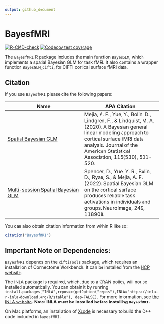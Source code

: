 ```yaml
---
output: github_document
---
```


<!-- README.md is generated from README.Rmd. Please edit that file -->

# BayesfMRI

<!-- badges: start -->
[![R-CMD-check](https://github.com/mandymejia/BayesfMRI/workflows/R-CMD-check/badge.svg)](https://github.com/mandymejia/BayesfMRI/actions)
[![Codecov test coverage](https://codecov.io/gh/mandymejia/BayesfMRI/branch/master/graph/badge.svg)](https://app.codecov.io/gh/mandymejia/BayesfMRI?branch=master)
<!-- badges: end -->

The `BayesfMRI` R package includes the main function `BayesGLM`, which implements a spatial Bayesian GLM for task fMRI. It also contains a wrapper function `BayesGLM_cifti`, for CIFTI cortical surface fMRI data.

<!-- * `BayesGLM_vol` - implements `BayesGLM` on NIFTI subcortical voxel fMRI data -->

## Citation

If you use `BayesfMRI` please cite the following papers:


| Name | APA Citation |
| -------------  | ------------- |
| [Spatial Bayesian GLM](https://doi.org/10.1080/01621459.2019.1611582) | Mejia, A. F., Yue, Y., Bolin, D., Lindgren, F., & Lindquist, M. A. (2020). A Bayesian general linear modeling approach to cortical surface fMRI data analysis. Journal of the American Statistical Association, 115(530), 501-520. | 
| [Multi-session Spatial Bayesian GLM](https://doi.org/10.1016/j.neuroimage.2022.118908) | Spencer, D., Yue, Y. R., Bolin, D., Ryan, S., & Mejia, A. F. (2022). Spatial Bayesian GLM on the cortical surface produces reliable task activations in individuals and groups. NeuroImage, 249, 118908. | 

You can also obtain citation information from within R like so:

``` r
citation("BayesfMRI")
```

## Important Note on Dependencies:

`BayesfMRI` depends on the `ciftiTools` package, which requires an installation of Connectome Workbench.  It can be installed from the [HCP website](https://www.humanconnectome.org/software/get-connectome-workbench).

<!-- By default, the spatial Bayesian model in `BayesGLM` is implemented using an expectation-maximization algorithm written in C++. To instead use the INLA package, set `EM=FALSE`. The INLA package will be required, as well as an INLA-PARDISO license for computational efficiency. -->

 The INLA package is required, which, due to a CRAN policy, will not be installed automatically. You can obtain it by running `install.packages("INLA",repos=c(getOption("repos"),INLA="https://inla.r-inla-download.org/R/stable"), dep=FALSE) `. For more information, see [the INLA website](https://www.r-inla.org/download-install).  **Note: INLA must be installed before installing `BayesfMRI`.**
 
On Mac platforms, an installation of [Xcode](https://mac.r-project.org/tools/) is necessary to build the C++ code included in `BayesfMRI`. 

<!--An INLA-PARDISO license is also required for computational efficiency.  To obtain an INLA-PARDISO license, run `inla.pardiso()` in R after running `library(INLA)`. Once you obtain a license, point to it using `INLA::inla.setOption(pardiso.license = "pardiso.lic")` followed by `INLA::inla.pardiso.check()` to ensure that PARDISO is successfully installed and running. 
-->
